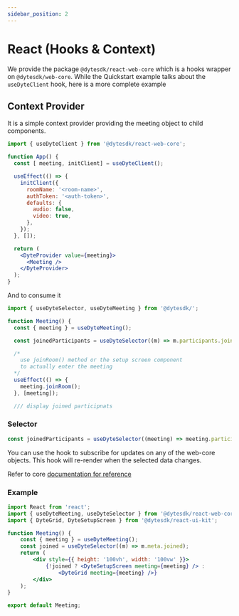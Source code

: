 ```yaml
---
sidebar_position: 2
---
```


# React (Hooks & Context)

We provide the package `@dytesdk/react-web-core` which is a hooks wrapper on `@dytesdk/web-core`.
While the Quickstart example talks about the `useDyteClient` hook, here is a more complete example

## Context Provider

It is a simple context provider providing the meeting object to child components.

```jsx
import { useDyteClient } from '@dytesdk/react-web-core';

function App() {
  const [ meeting, initClient] = useDyteClient();

  useEffect(() => {
    initClient({
      roomName: '<room-name>',
      authToken: '<auth-token>',
      defaults: {
        audio: false,
        video: true,
      },
    });
  }, []);

  return (
    <DyteProvider value={meeting}>
      <Meeting />
    </DyteProvider>
  );
}
```

And to consume it

```jsx
import { useDyteSelector, useDyteMeeting } from '@dytesdk/';

function Meeting() {
  const { meeting } = useDyteMeeting();

  const joinedParticipants = useDyteSelector((m) => m.participants.joined);

  /*
    use joinRoom() method or the setup screen component
    to actually enter the meeting
  */
  useEffect(() => {
    meeting.joinRoom();
  }, [meeting]);

  /// display joined participnats

```

### Selector

```jsx
const joinedParticipants = useDyteSelector((meeting) => meeting.participants.joined);
```

You can use the hook to subscribe for updates on any of the web-core objects.
This hook will re-render when the selected data changes.

Refer to core [documentation for reference](../../web-core/Reference/DyteClient)

### Example

```jsx
import React from 'react';
import { useDyteMeeting, useDyteSelector } from '@dytesdk/react-web-core';
import { DyteGrid, DyteSetupScreen } from '@dytesdk/react-ui-kit';

function Meeting() {
    const { meeting } = useDyteMeeting();
    const joined = useDyteSelector((m) => m.meta.joined);
    return (
        <div style={{ height: '100vh', width: '100vw' }}>
            {!joined ? <DyteSetupScreen meeting={meeting} /> :
                <DyteGrid meeting={meeting} />}
        </div>
    );
}

export default Meeting;
```



